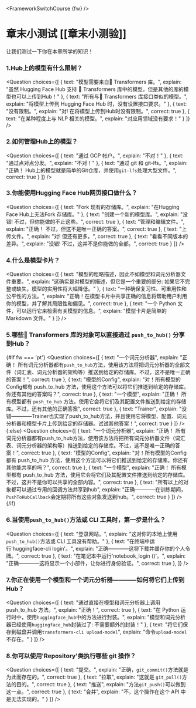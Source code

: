 <FrameworkSwitchCourse {fw} />

<!-- DISABLE-FRONTMATTER-SECTIONS -->

# 章末小测试 [[章末小测验]]

<CourseFloatingBanner
    chapter={4}
    classNames="absolute z-10 right-0 top-0"
/>

让我们测试一下你在本章所学的知识！
  
### 1.Hub上的模型有什么限制？
<Question
	choices={[
		{
			text: "模型需要来自🤗 Transformers 库。",
			explain: "虽然 Hugging Face Hub 支持 🤗 Transformers 库中的模型，但是其他的库的模型也可以上传到Hub！"
		},
		{
			text: "所有与🤗 Transformers 库接口类似的模型。",
			explain: "将模型上传到 Hugging Face Hub 时，没有设置接口要求。"
		},
		{
			text: "没有限制。",
			explain: "对! 在将模型上传到Hub时没有限制。",
            correct: true
		},
        {
			text: "在某种程度上与 NLP 相关的模型。",
			explain: "对应用领域没有要求！"
		}
	]}
/>

### 2.如何管理Hub上的模型？
<Question
	choices={[
		{
			text: "通过 GCP 帐户。",
			explain: "不对！"
		},
		{
			text: "通过点对点分发。",
			explain: "不对！"
		},
		{
			text: "通过 git 和 git-lfs。",
			explain: "正确！ Hub上的模型就是简单的Git仓库，并使用`git-lfs`处理大型文件。",
            correct: true
		}
	]}
/>

### 3.你能使用Hugging Face Hub网页接口做什么？
<Question
	choices={[
		{
			text: "Fork 现有的存储库。",
			explain: "在Hugging Face Hub上无法Fork 存储库。"
		},
		{
			text: "创建一个新的模型库。",
			explain: "没错! 不过，但你能做的不止这些。",
            correct: true
		},
		{
			text: "管理和编辑文件。",
			explain: "正确！ 不过，但这不是唯一正确的答案。",
            correct: true
		},
        {
			text: "上传文件。",
			explain: "对! 但还有更多。",
            correct: true
		},
        {
			text: "看看不同版本的差异。",
			explain: "没错! 不过，这并不是你能做的全部。",
            correct: true
		}
	]}
/>

### 4.什么是模型卡片？
<Question
	choices={[
		{
			text: "模型的粗略描述，因此不如模型和词元分析器文件重要。",
			explain: "这确实是对模型的描述，但它是一个重要的部分: 如果它不完整或缺失，模型的实用性将大幅降低。"
		},
		{
			text: "一种确保复习性、可重用性和公平性的方法。",
			explain: "正确！在模型卡片中共享正确的信息将帮助用户利用你的模型，并了解其局限性和偏见。",
            correct: true
		},
		{
			text: "一个 Python 文件，可以运行它来检索有关模型的信息。",
			explain: "模型卡片是简单的 Markdown 文件。"
		}
	]}
/>

### 5.哪些🤗 Transformers 库的对象可以直接通过 `push_to_hub()` 分享到Hub？
{#if fw === 'pt'}
<Question
	choices={[
		{
			text: "一个词元分析器",
			explain: "正确！ 所有词元分析器都有`push_to_hub`方法，使用该方法将把词元分析器的全部文件（词汇表、词元分析器的架构等）推送到给定的存储库。不过，这不是唯一正确的答案！",
            correct: true
		},
		{
			text: "模型的Config",
			explain: "对！所有模型的Config都有 push_to_hub 方法，使用这个方法可以将它们推送到给定的存储库。你还有其他的答案吗？",
            correct: true
		},
		{
			text: "一个模型",
			explain: "正确！ 所有模型都有 `push_to_hub` 方法，使用它会将它们及其配置文件推送到给定的存储库。不过，还有其他的正确答案",
            correct: true
		},
        {
			text: "Trainer",
			explain: "没错————Trainer也实现了push_to_hub方法，并且使用它将模型、配置、词元分析器和模型卡片上传到给定的存储器。试试其他答案！",
            correct: true
		}
	]}
/>
{:else}
<Question
	choices={[
		{
			text: "一个词元分析器",
			explain: "正确！ 所有词元分析器都有push_to_hub方法，使用该方法将把所有词元分析器文件（词汇表、词元分析器的架构等）推送到给定的存储库。不过，这不是唯一正确的答案！",
            correct: true
		},
		{
			text: "模型的Config",
			explain: "对！所有模型的Config都有 push_to_hub 方法，使用这个方法可以将它们推送到给定的存储库。你还有其他能共享的吗？",
            correct: true
		},
		{
			text: "一个模型",
			explain: "正确！ 所有模型都有 push_to_hub 方法，使用它会将它们及其配置文件推送到给定的存储库。不过，这并不是你可以共享的全部内容。",
            correct: true
		},
		{
			text: "所有以上的对象都可以通过专用的回调方法共享到hub",
			explain: "正确————在训练期间，`PushToHubCallback`会定期将所有这些对象发送到hub。",
            correct: true
		}
	]}
/>
{/if}

### 6.当使用`push_to_hub()`方法或 CLI 工具时，第一步是什么？
<Question
	choices={[
		{
			text: "登录网站。",
			explain: "这对你的本地上使用`push_to_hub()`方法或 CLI 工具没有帮助。"
		},
		{
			text: "在终端中运行'huggingface-cli login'。",
			explain: "正确————这将下载并缓存你的个人令牌。",
            correct: true
		},
		{
			text: "在笔记本中运行'notebook_login ()'。",
			explain: "正确————这将显示一个小部件，让你进行身份验证。",
            correct: true
		},
	]}
/>

### 7.你正在使用一个模型和一个词元分析器————如何将它们上传到 Hub？
<Question
	choices={[
		{
			text: "通过直接在模型和词元分析器上调用 push_to_hub 方法。",
			explain: "正确！",
            correct: true
		},
		{
			text: "在 Python 运行时中，使用`huggingface_hub`中的方法进行封装。",
			explain: "模型和词元分析器已经使用`huggingface_hub`封装过了: 不需要额外的封装！"
		},
		{
			text: "将它们保存到磁盘并调用`transformers-cli upload-model`",
			explain: "命令`upload-model`不存在。"
		}
	]}
/>

### 8.你可以使用'Repository'类执行哪些 git 操作？
<Question
	choices={[
		{
			text: "提交。",
			explain: "正确，`git_commit()`方法就是为此而存在的。",
            correct: true
		},
		{
			text: "拉取",
			explain: "这就是 `git_pull()`方法的目的。",
            correct: true
		},
		{
			text: "推送",
			explain: "方法`git_push()`可以做到这一点。",
            correct: true
		},
		{
			text: "合并",
			explain: "不，这个操作在这个 API 中是无法实现的。"
		}
	]}
/>
